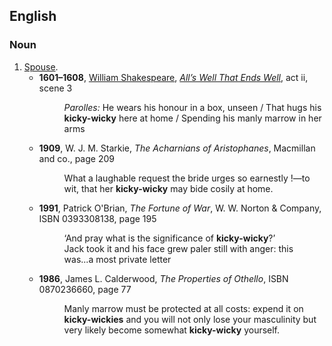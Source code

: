 ==English==

===Noun===
{{en-noun|kicky-wickies}}

# [[spouse|Spouse]].
#* '''1601–1608''', [[w:William Shakespeare|William Shakespeare]], ''[[wikisource:All's Well That Ends Well|All’s Well That Ends Well]]'', act ii, scene 3
#*: ''Parolles:'' He wears his honour in a box, unseen<!--,--> / That hugs his '''kicky-wicky''' here at home<!--,--> / Spending his manly marrow in her arms<!--,-->
#* '''1909''', W. J. M. Starkie, ''The Acharnians of Aristophanes'', Macmillan and co., page 209
#*: What a laughable request the bride urges so earnestly&nbsp;!—to wit, that her '''kicky-wicky''' may bide cosily at home.
#* '''1991''', Patrick O'Brian, ''The Fortune of War'', W. W. Norton & Company, ISBN 0393308138, page 195
#*: ‘And pray what is the significance of '''kicky-wicky'''?’
#*: Jack took it and his face grew paler still with anger: this was...a most private letter
#* '''1986''', James L. Calderwood, ''The Properties of <!--i-->Othello<!--/i-->'', ISBN 0870236660, page 77
#*: Manly marrow must be protected at all costs: expend it on '''kicky-wickies''' and you will not only lose your masculinity but very likely become somewhat '''kicky-wicky''' yourself.